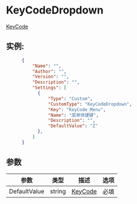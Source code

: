 
# KeyCodeDropdown
[KeyCode](../其他/KeyCode)
## 实例:
<Tabs>

  <TabItem value="json" label="Json" default>

```json
      {
          "Name": "",
          "Author": "",
          "Version": "",
          "Description": "",
          "Settings": [
            {
                "Type": "Custom",
                "CustomType": "KeyCodeDropdown",
                "Key": "KeyCode_Menu",
                "Name": "菜单快捷键",
                "Description": "",
                "DefaultValue": "Z"
            },
          ]
      }
```

  </TabItem>


</Tabs>




## 参数
| 参数           | 类型     | 描述      | 选项  |
|--------------|--------|---------|-----|
| DefaultValue | string | [KeyCode](../其他/KeyCode) | 必填  |
